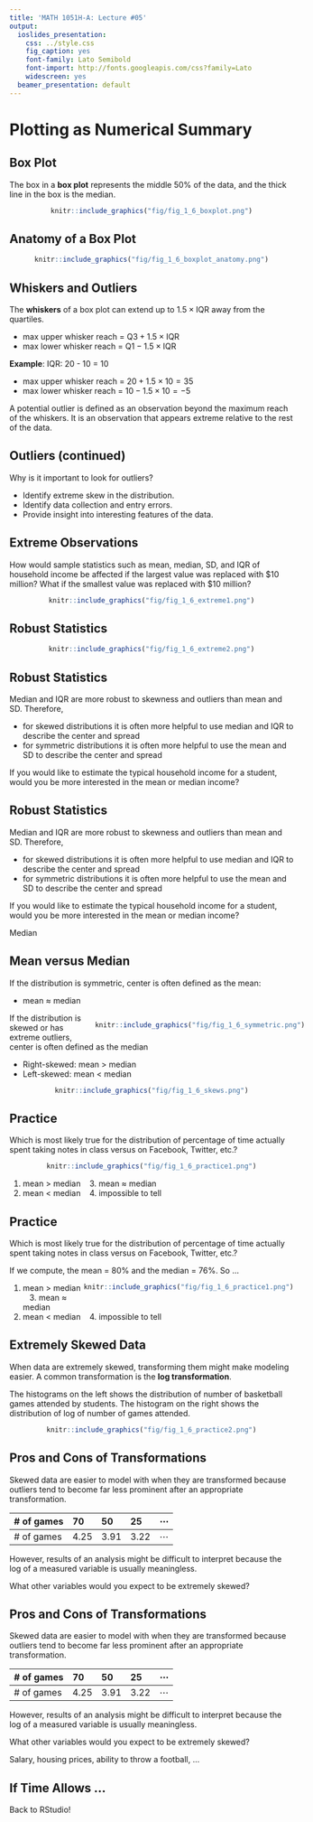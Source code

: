 ```yaml
---
title: 'MATH 1051H-A: Lecture #05'
output:
  ioslides_presentation:
    css: ../style.css
    fig_caption: yes
    font-family: Lato Semibold
    font-import: http://fonts.googleapis.com/css?family=Lato
    widescreen: yes
  beamer_presentation: default
---
```

<style>
citation {
  font-size: 4px;
}
</style>

<!--  Version 1.0-0

      This version of the slides is taken directly from Mine Çetinkaya-Rundel's lecture slides
      posted on OpenIntro.org in .pptx and .gdslides format, and moved to Rmd. Originally done
      as a translation for github.com/wesleyburr/introstat_random/.
      
      A large part of the HTML/CSS formatting is janky, and could be cleaned up. Feel free to issue a 
      pull request if you love HTML and CSS and want to fix this up.
      
      - wburr, Sept 10, 2018
-->

# Plotting as Numerical Summary 

## Box Plot
The box in a **box plot** represents the middle 50% of the data, and the thick line in the box is the median.

<center>
```r
knitr::include_graphics("fig/fig_1_6_boxplot.png")
```
</center>

## Anatomy of a Box Plot
<center>
```r
knitr::include_graphics("fig/fig_1_6_boxplot_anatomy.png")
```
</center>

## Whiskers and Outliers

The **whiskers** of a box plot can extend up to $1.5 \times \text{IQR}$ away from the quartiles.

*	max upper whisker reach = $\text{Q3} + 1.5 \times \text{IQR}$
*	max lower whisker reach = $\text{Q1} - 1.5 \times \text{IQR}$

**Example**: IQR: 20 - 10 = 10

* max upper whisker reach = $20 + 1.5 \times 10 = 35$
* max lower whisker reach = $10 - 1.5 \times 10 = -5$

A potential outlier is defined as an observation beyond the maximum reach of the whiskers. It is an observation that appears extreme relative to the rest of the data.

## Outliers (continued)

Why is it important to look for outliers?

* Identify extreme skew in the distribution.
* Identify data collection and entry errors.
* Provide insight into interesting features of the data.

## Extreme Observations

How would sample statistics such as mean, median, SD, and IQR of household income be affected if the largest value was replaced with \$10 million? What if the smallest value was replaced with \$10 million?

<center>
```r
knitr::include_graphics("fig/fig_1_6_extreme1.png")
```
</center>

## Robust Statistics

<center>
```r
knitr::include_graphics("fig/fig_1_6_extreme2.png")
```
</center>

## Robust Statistics

Median and IQR are more robust to skewness and outliers than mean and SD. Therefore,

* for skewed distributions it is often more helpful to use median and IQR to describe the center and spread
* for symmetric distributions it is often more helpful to use the mean and SD to describe the center and spread

If you would like to estimate the typical household income for a student, would you be more interested in the mean or median income?

## Robust Statistics

Median and IQR are more robust to skewness and outliers than mean and SD. Therefore,

* for skewed distributions it is often more helpful to use median and IQR to describe the center and spread
* for symmetric distributions it is often more helpful to use the mean and SD to describe the center and spread

If you would like to estimate the typical household income for a student, would you be more interested in the mean or median income?

<span id="highlight">Median</span>

## Mean versus Median

If the distribution is symmetric, center is often defined as the mean:

* mean $\approx$ median

<div style="float:right; position:relative; right:100px; left:20px;">
```r
knitr::include_graphics("fig/fig_1_6_symmetric.png")
```
</div>

If the distribution is skewed or has extreme outliers, center is often defined as the median

* Right-skewed: mean > median
* Left-skewed: mean < median

<center>
```r
knitr::include_graphics("fig/fig_1_6_skews.png")
```
</center>

## Practice
Which is most likely true for the distribution of percentage of time actually spent taking notes in class versus on Facebook, Twitter, etc.?

<center>
```r
knitr::include_graphics("fig/fig_1_6_practice1.png")
```
</center>

1. mean > median  &nbsp;&nbsp;   3. mean $\approx$ median
2. mean < median  &nbsp;&nbsp;   4. impossible to tell

<!-- div hacking is really frustrating, to get things to float properly -->
## Practice
Which is most likely true for the distribution of percentage of time actually spent taking notes in class versus on Facebook, Twitter, etc.?

If we compute, the mean = 80% and the median = 76%. So ...
<div style="position:relative; float:right;">
```r
knitr::include_graphics("fig/fig_1_6_practice1.png")
```
</div>

<p>
1. mean > median  &nbsp;&nbsp;  3. mean $\approx$ median
2. <span id="highlight">mean < median</span> &nbsp;&nbsp;   4. impossible to tell

## Extremely Skewed Data

When data are extremely skewed, transforming them might make modeling easier. A common transformation is the **log transformation**.

The histograms on the left shows the distribution of number of basketball games attended by students. The histogram on the right shows the distribution of log of number of games attended.

<center>
```r
knitr::include_graphics("fig/fig_1_6_practice2.png")
```
</center>

## Pros and Cons of Transformations

Skewed data are easier to model with when they are transformed because outliers tend to become far less prominent after an appropriate transformation.
 
\# of games	70	  50    25    $\cdots$
----------- ----  ----  ----  -------- 
\# of games	4.25  3.91  3.22  $\cdots$
 
However, results of an analysis might be difficult to interpret because the log of a measured variable is usually meaningless.

What other variables would you expect to be extremely skewed?

## Pros and Cons of Transformations

Skewed data are easier to model with when they are transformed because outliers tend to become far less prominent after an appropriate transformation.
 
\# of games	70	  50    25    $\cdots$
----------- ----  ----  ----  -------- 
\# of games	4.25  3.91  3.22  $\cdots$
 
However, results of an analysis might be difficult to interpret because the log of a measured variable is usually meaningless.

What other variables would you expect to be extremely skewed?

<span id="highlight">Salary, housing prices, ability to throw a football, ...</span>

## If Time Allows ...

Back to RStudio!